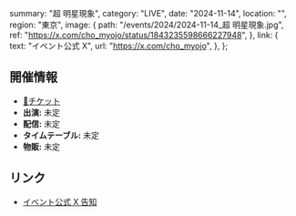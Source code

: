   summary: "超 明星現象",
  category: "LIVE",
  date: "2024-11-14",
  location: "",
  region: "東京",
  image: {
    path: "/events/2024/2024-11-14_超 明星現象.jpg",
    ref: "https://x.com/cho_myojo/status/1843235598666227948",
  },
  link: {
    text: "イベント公式 X",
    url: "https://x.com/cho_myojo",
  },
};

## 開催情報

- [🎫チケット](https://ticketdive.com/event/chomyojo_1114)
- **出演:** 未定
- **配信:** 未定
- **タイムテーブル:** 未定
- **物販:** 未定

## リンク

- [イベント公式 X 告知](https://x.com/cho_myojo/status/1843235598666227948)
